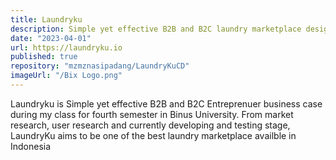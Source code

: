 ```yaml
---
title: Laundryku
description: Simple yet effective B2B and B2C laundry marketplace designed to meet user's needs by providing laundry marketplace for the user's to find and explore.
date: "2023-04-01"
url: https://laundryku.io
published: true
repository: "mzmznasipadang/LaundryKuCD"
imageUrl: "/Bix Logo.png"
---
```


Laundryku is Simple yet effective B2B and B2C Entreprenuer business case during my class for fourth semester in Binus University. From market research, user research and currently developing and testing stage, LaundryKu aims to be one of the best laundry marketplace availble in Indonesia